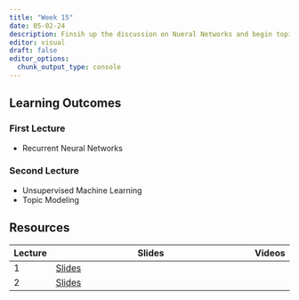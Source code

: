 ```yaml
---
title: "Week 15"
date: 05-02-24
description: Finsih up the discussion on Nueral Networks and begin topic modelling.
editor: visual
draft: false
editor_options: 
  chunk_output_type: console
---
```


## Learning Outcomes

### First Lecture

-   Recurrent Neural Networks

### Second Lecture

-   Unsupervised Machine Learning
-   Topic Modeling

## Resources

| Lecture | Slides                                                          | Videos |
|---------|-----------------------------------------------------------------|--------|
| 1       | [Slides](https://m408.inqs.info/lectures/15a.html#/title-slide) |        |
| 2       | [Slides](https://m408.inqs.info/lectures/15b.html#/title-slide) |        |

